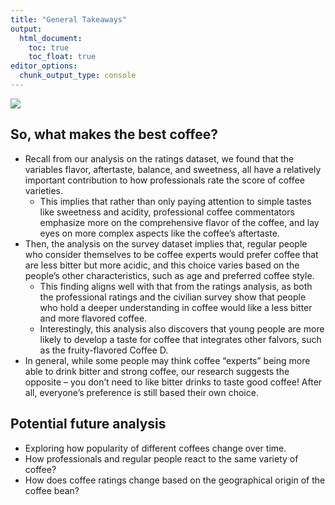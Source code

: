 ```yaml
---
title: "General Takeaways"
output: 
  html_document:
    toc: true
    toc_float: true
editor_options: 
  chunk_output_type: console
---
```

![](images/coffee_types.jpg)

## So, what makes the best coffee? 

* Recall from our analysis on the ratings dataset, we found that the variables flavor, aftertaste, balance, and sweetness, all have a relatively important contribution to how professionals rate the score of coffee varieties. 
  * This implies that rather than only paying attention to simple tastes like sweetness and acidity, professional coffee commentators emphasize more on the comprehensive flavor of the coffee, and lay eyes on more complex aspects like the coffee's aftertaste. 
  
* Then, the analysis on the survey dataset implies that, regular people who consider themselves to be coffee experts would prefer coffee that are less bitter but more acidic, and this choice varies based on the people's other characteristics, such as age and preferred coffee style. 
  * This finding aligns well with that from the ratings analysis, as both the professional ratings and the civilian survey show that people who hold a deeper understanding in coffee would like a less bitter and more flavored coffee.
  * Interestingly, this analysis also discovers that young people are more likely to develop a taste for coffee that integrates other falvors, such as the fruity-flavored Coffee D. 
  
* In general, while some people may think coffee "experts" being more able to drink bitter and strong coffee, our research suggests the opposite -- you don't need to like bitter drinks to taste good coffee! After all, everyone's preference is still based their own choice. 

## Potential future analysis

* Exploring how popularity of different coffees change over time.
* How professionals and regular people react to the same variety of coffee?
* How does coffee ratings change based on the geographical origin of the coffee bean?








